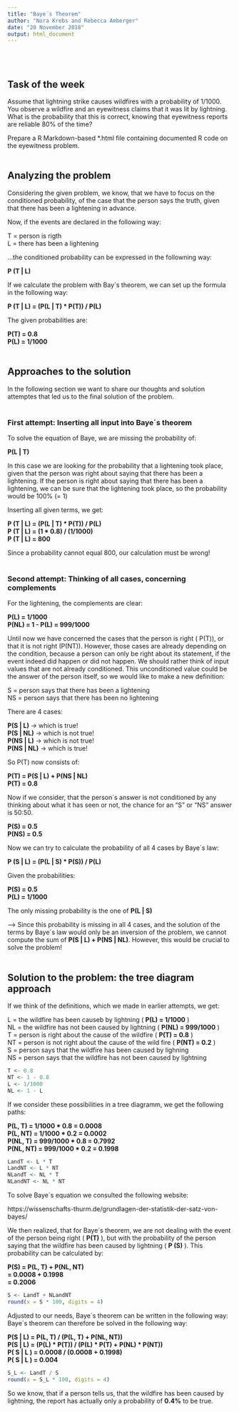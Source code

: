 ---
title: "Baye´s Theorem"
author: "Nora Krebs and Rebecca Amberger"
date: "20 November 2018"
output: html_document
---

<br />
<br />

## Task of the week

Assume that lightning strike causes wildfires with a probability of
1/1000. You observe a wildfire and an eyewitness claims that it was
lit by lightning. What is the probability that this is correct, knowing
that eyewitness reports are reliable 80% of the time?

Prepare a R Markdown-based *.html file containing documented R code on the eyewitness problem.
<br />
<br />

## Analyzing the problem

Considering the given problem, we know, that we have to focus on the conditioned probability, of the case that the person says the truth, given that there has been a lightening in advance.

Now, if the events are declared in the following way:

T = person is rigth\    
L = there has been a lightening

...the conditioned probability can be expressed in the followning way:

  **P (T | L)**

If we calculate the problem with Bay´s theorem, we can set up the formula in the following way: 

  **P (T | L) = (P(L | T) * P(T)) / P(L)**

The given probabilities are: 

  **P(T) = 0.8**\   
  **P(L) = 1/1000**
<br />
<br />

## Approaches to the solution

In the following section we want to share our thoughts and solution attemptes that led us to the final solution of the problem.
<br />
<br />

### First attempt: Inserting all input into Baye´s theorem

To solve the equation of Baye, we are missing the probability of:

  **P(L | T)**

In this case we are looking for the probability that a lightening took place, given that the person was right about saying that there has been a lightening. 
If the person is right about saying that there has been a lightening, we can be sure that the lightening took place, so the probability would be 100% (= 1)

Inserting all given terms, we get:

  **P (T | L) = (P(L | T) * P(T)) / P(L)**\   
  **P (T | L) = (1 * 0.8) / (1/1000) **\   
  **P (T | L) = 800 **

Since a probability cannot equal 800, our calculation must be wrong!
<br />
<br />

### Second attempt: Thinking of all cases, concerning complements

For the lightening, the complements are clear: 

**P(L) = 1/1000**\    
**P(NL) = 1 - P(L) = 999/1000**

Until now we have concerned the cases that the person is right ( P(T)), or that it is not right (P(NT)). However, those cases are already depending on the condition, because a person can only be right about its statement, if the event indeed did happen or did not happen. We should rather think of input values that are not already conditioned. This unconditioned value could be the answer of the person itself, so we would like to make a new definition:

S = person says that there has been a lightening\   
NS = person says that there has been no lightening

There are 4 cases:

**P(S | L)**   -> which is true!\   
**P(S | NL)**  -> which is not true!\   
**P(NS | L)**  -> which is not true!\   
**P(NS | NL)** -> which is true!

So P(T) now consists of:

**P(T) = P(S | L) + P(NS | NL)**\   
**P(T) = 0.8**

Now if we consider, that the person´s answer is not conditioned by any thinking about what it has seen or not, the chance for an "S" or "NS" answer is 50:50.  

**P(S) = 0.5**\   
**P(NS) = 0.5**

Now we can try to calculate the probability of all 4 cases by Baye´s law:

**P (S | L) = (P(L | S) * P(S)) / P(L)**

Given the probabilities:

**P(S) = 0.5**\    
**P(L) = 1/1000**

The only missing probability is the one of **P(L | S)**

--> Since this probability is missing in all 4 cases, and the solution of the terms by Baye´s law would only be an inversion of the problem, we cannot compute the sum of **P(S | L) + P(NS | NL)**. However, this would be crucial to solve the problem!
<br />
<br />

## Solution to the problem: the tree diagram approach

If we think of the definitions, which we made in earlier attempts, we get: 

L = the wildfire has been causeb by lightning ( **P(L) = 1/1000** )\    
NL = the wildfire has not been caused by lightning ( **P(NL) = 999/1000** )\    
T = person is right about the cause of the wildfire ( **P(T) = 0.8** )\   
NT = person is not right about the cause of the wild fire ( **P(NT) = 0.2** )\    
S = person says that the wildfire has been caused by lighning\    
NS = person says that the wildfire has not been caused by lightning 

```{r}
T <- 0.8
NT <- 1 - 0.8
L <- 1/1000
NL <- 1 - L
```

If we consider these possibilities in a tree diagramm, we get the following paths:

**P(L, T) = 1/1000 * 0.8 = 0.0008**\    
**P(L, NT) = 1/1000 * 0.2 = 0.0002**\   
**P(NL, T) = 999/1000 * 0.8 = 0.7992**\   
**P(NL, NT) = 999/1000 * 0.2 = 0.1998**

```{r}
LandT <- L * T
LandNT <- L * NT
NLandT <- NL * T
NLandNT <- NL * NT
```

To solve Baye´s equation we consulted the following website:


https://wissenschafts-thurm.de/grundlagen-der-statistik-der-satz-von-bayes/

We then realized, that for Baye´s theorem, we are not dealing with the event of the person being right ( **P(T)** ), but with the probability of the person saying that the wildfire has been caused by lightning ( **P (S)** ). This probability can be calculated by:

**P(S) = P(L, T) + P(NL, NT)**\      
**= 0.0008 + 0.1998**\     
**= 0.2006**

```{r}
S <- LandT + NLandNT
round(x = S * 100, digits = 4)
```

Adjusted to our needs, Baye´s theorem can be written in the following way: 
Baye´s theorem can therefore be solved in the following way:

  **P(S | L) = P(L, T) / (P(L, T) + P(NL, NT))**\   
  **P(S | L) = (P(L) * P(T)) / (P(L) * P(T) + P(NL) * P(NT))**\   
  **P( S | L ) = 0.0008 / (0.0008 + 0.1998)**\      
  **P( S | L ) = 0.004**

```{r}
S_L <- LandT / S
round(x = S_L * 100, digits = 4)
```


So we know, that if a person tells us, that the wildfire has been caused by lightning, the report has actually only a probability of **0.4%** to be true.
